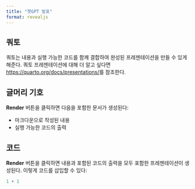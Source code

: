 ```yaml
---
title: "챗GPT 발표"
format: revealjs
---
```


## 쿼토

쿼토는 내용과 실행 가능한 코드를 함께 결합하여 완성된 프레젠테이션을 만들 수 있게 해준다. 쿼토 프레젠테이션에 대해 더 알고 싶다면 <https://quarto.org/docs/presentations/>를 참조한다.

## 글머리 기호

**Render** 버튼을 클릭하면 다음을 포함한 문서가 생성된다:

-   마크다운으로 작성된 내용
-   실행 가능한 코드의 출력

## 코드

**Render** 버튼을 클릭하면 내용과 포함된 코드의 출력을 모두 포함한 프레젠테이션이 생성된다. 이렇게 코드를 삽입할 수 있다:

```r
1 + 1
```


